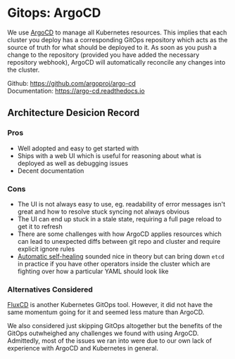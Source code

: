 # Gitops: ArgoCD

We use [ArgoCD](https://argo-cd.readthedocs.io/) to manage all Kubernetes resources. This implies that each cluster you deploy has a corresponding GitOps repository which acts as the source of truth for what should be deployed to it. As soon as you push a change to the repository (provided you have added the necessary repository webhook), ArgoCD will automatically reconcile any changes into the cluster.

Github: https://github.com/argoproj/argo-cd<br />
Documentation: https://argo-cd.readthedocs.io

## Architecture Desicion Record

### Pros

- Well adopted and easy to get started with
- Ships with a web UI which is useful for reasoning about what is deployed as well as debugging issues
- Decent documentation

### Cons

- The UI is not always easy to use, eg. readability of error messages isn't great and how to resolve stuck syncing not always obvious
- The UI can end up stuck in a stale state, requiring a full page reload to get it to refresh
- There are some challenges with how ArgoCD applies resources which can lead to unexpected diffs between git repo and cluster and require explicit ignore rules
- [Automatic self-healing](https://argo-cd.readthedocs.io/en/stable/user-guide/auto_sync/#automatic-self-healing) sounded nice in theory but can bring down `etcd` in practice if you have other operators inside the cluster which are fighting over how a particular YAML should look like

### Alternatives Considered

[FluxCD](https://fluxcd.io/) is another Kubernetes GitOps tool. However, it did not have the same momentum going for it and seemed less mature than ArgoCD.

We also considered just skipping GitOps altogether but the benefits of the GitOps outwheighed any challenges we found with using ArgoCD. Admittedly, most of the issues we ran into were due to our own lack of experience with ArgoCD and Kubernetes in general.